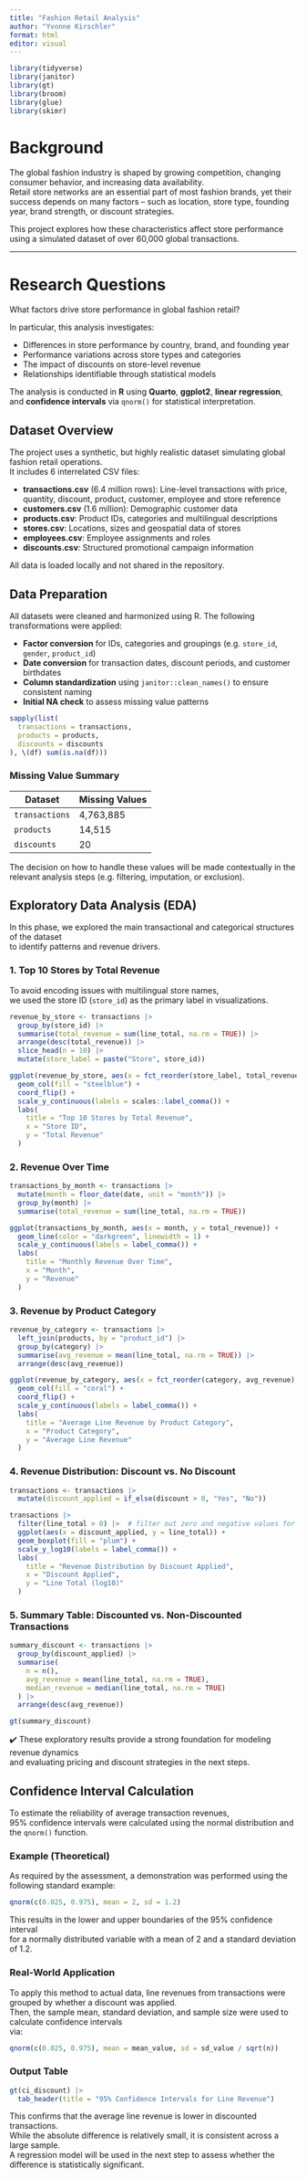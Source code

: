 ```yaml
---
title: "Fashion Retail Analysis"
author: "Yvonne Kirschler"
format: html
editor: visual
---
```


```r
library(tidyverse)
library(janitor)
library(gt)
library(broom)
library(glue)
library(skimr)
```

# Background

The global fashion industry is shaped by growing competition, changing consumer behavior, and increasing data availability.\
Retail store networks are an essential part of most fashion brands, yet their success depends on many factors – such as location, store type, founding year, brand strength, or discount strategies.

This project explores how these characteristics affect store performance using a simulated dataset of over 60,000 global transactions.

------------------------------------------------------------------------

# Research Questions

What factors drive store performance in global fashion retail?

In particular, this analysis investigates:

-   Differences in store performance by country, brand, and founding year
-   Performance variations across store types and categories
-   The impact of discounts on store-level revenue
-   Relationships identifiable through statistical models

The analysis is conducted in **R** using **Quarto**, **ggplot2**, **linear regression**, and **confidence intervals** via `qnorm()` for statistical interpretation.

## Dataset Overview

The project uses a synthetic, but highly realistic dataset simulating global fashion retail operations.\
It includes 6 interrelated CSV files:

-   **transactions.csv** (6.4 million rows): Line-level transactions with price, quantity, discount, product, customer, employee and store reference
-   **customers.csv** (1.6 million): Demographic customer data
-   **products.csv**: Product IDs, categories and multilingual descriptions
-   **stores.csv**: Locations, sizes and geospatial data of stores
-   **employees.csv**: Employee assignments and roles
-   **discounts.csv**: Structured promotional campaign information

All data is loaded locally and not shared in the repository.

## Data Preparation

All datasets were cleaned and harmonized using R. The following transformations were applied:

-   **Factor conversion** for IDs, categories and groupings (e.g. `store_id`, `gender`, `product_id`)
-   **Date conversion** for transaction dates, discount periods, and customer birthdates
-   **Column standardization** using `janitor::clean_names()` to ensure consistent naming
-   **Initial NA check** to assess missing value patterns

``` r
sapply(list(
  transactions = transactions,
  products = products,
  discounts = discounts
), \(df) sum(is.na(df)))
```

### Missing Value Summary

| Dataset        | Missing Values |
|----------------|----------------|
| `transactions` | 4,763,885      |
| `products`     | 14,515         |
| `discounts`    | 20             |

The decision on how to handle these values will be made contextually in the relevant analysis steps (e.g. filtering, imputation, or exclusion).

## Exploratory Data Analysis (EDA)

In this phase, we explored the main transactional and categorical structures of the dataset\
to identify patterns and revenue drivers.

### 1. Top 10 Stores by Total Revenue

To avoid encoding issues with multilingual store names,\
we used the store ID (`store_id`) as the primary label in visualizations.

``` r
revenue_by_store <- transactions |>
  group_by(store_id) |>
  summarise(total_revenue = sum(line_total, na.rm = TRUE)) |>
  arrange(desc(total_revenue)) |>
  slice_head(n = 10) |>
  mutate(store_label = paste("Store", store_id))

ggplot(revenue_by_store, aes(x = fct_reorder(store_label, total_revenue), y = total_revenue)) +
  geom_col(fill = "steelblue") +
  coord_flip() +
  scale_y_continuous(labels = scales::label_comma()) +
  labs(
    title = "Top 10 Stores by Total Revenue",
    x = "Store ID",
    y = "Total Revenue"
  )
```

### 2. Revenue Over Time

``` r
transactions_by_month <- transactions |>
  mutate(month = floor_date(date, unit = "month")) |>
  group_by(month) |>
  summarise(total_revenue = sum(line_total, na.rm = TRUE))

ggplot(transactions_by_month, aes(x = month, y = total_revenue)) +
  geom_line(color = "darkgreen", linewidth = 1) +
  scale_y_continuous(labels = label_comma()) +
  labs(
    title = "Monthly Revenue Over Time",
    x = "Month",
    y = "Revenue"
  )
```

### 3. Revenue by Product Category

``` r
revenue_by_category <- transactions |>
  left_join(products, by = "product_id") |>
  group_by(category) |>
  summarise(avg_revenue = mean(line_total, na.rm = TRUE)) |>
  arrange(desc(avg_revenue))

ggplot(revenue_by_category, aes(x = fct_reorder(category, avg_revenue), y = avg_revenue)) +
  geom_col(fill = "coral") +
  coord_flip() +
  scale_y_continuous(labels = label_comma()) +
  labs(
    title = "Average Line Revenue by Product Category",
    x = "Product Category",
    y = "Average Line Revenue"
  )
```

### 4. Revenue Distribution: Discount vs. No Discount

``` r
transactions <- transactions |>
  mutate(discount_applied = if_else(discount > 0, "Yes", "No"))

transactions |>
  filter(line_total > 0) |>  # filter out zero and negative values for log scale
  ggplot(aes(x = discount_applied, y = line_total)) +
  geom_boxplot(fill = "plum") +
  scale_y_log10(labels = label_comma()) +
  labs(
    title = "Revenue Distribution by Discount Applied",
    x = "Discount Applied",
    y = "Line Total (log10)"
  )
```

### 5. Summary Table: Discounted vs. Non-Discounted Transactions

``` r
summary_discount <- transactions |>
  group_by(discount_applied) |>
  summarise(
    n = n(),
    avg_revenue = mean(line_total, na.rm = TRUE),
    median_revenue = median(line_total, na.rm = TRUE)
  ) |>
  arrange(desc(avg_revenue))

gt(summary_discount)
```

✔️ These exploratory results provide a strong foundation for modeling revenue dynamics\
and evaluating pricing and discount strategies in the next steps.

## Confidence Interval Calculation

To estimate the reliability of average transaction revenues,  
95% confidence intervals were calculated using the normal distribution and the `qnorm()` function.

### Example (Theoretical)

As required by the assessment, a demonstration was performed using the following standard example:

```r
qnorm(c(0.025, 0.975), mean = 2, sd = 1.2)
```

This results in the lower and upper boundaries of the 95% confidence interval  
for a normally distributed variable with a mean of 2 and a standard deviation of 1.2.

### Real-World Application

To apply this method to actual data, line revenues from transactions were grouped by whether a discount was applied.  
Then, the sample mean, standard deviation, and sample size were used to calculate confidence intervals  
via:

```r
qnorm(c(0.025, 0.975), mean = mean_value, sd = sd_value / sqrt(n))
```

### Output Table

```r
gt(ci_discount) |>
  tab_header(title = "95% Confidence Intervals for Line Revenue")
```

This confirms that the average line revenue is lower in discounted transactions.  
While the absolute difference is relatively small, it is consistent across a large sample.  
A regression model will be used in the next step to assess whether the difference is statistically significant.
